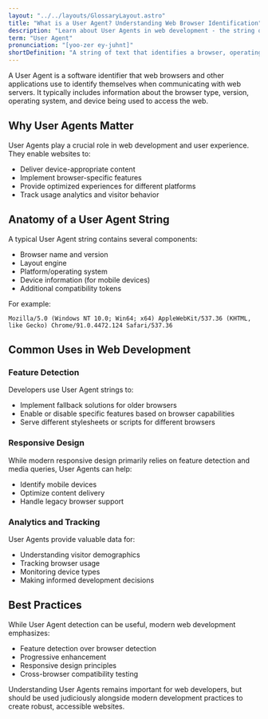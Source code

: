 ```yaml
---
layout: "../../layouts/GlossaryLayout.astro"
title: "What is a User Agent? Understanding Web Browser Identification"
description: "Learn about User Agents in web development - the string of information that identifies browsers and devices when they interact with websites and servers."
term: "User Agent"
pronunciation: "[yoo-zer ey-juhnt]"
shortDefinition: "A string of text that identifies a browser, operating system, and device when making requests to web servers."
---
```


A User Agent is a software identifier that web browsers and other applications use to identify themselves when communicating with web servers. It typically includes information about the browser type, version, operating system, and device being used to access the web.

## Why User Agents Matter

User Agents play a crucial role in web development and user experience. They enable websites to:
- Deliver device-appropriate content
- Implement browser-specific features
- Provide optimized experiences for different platforms
- Track usage analytics and visitor behavior

## Anatomy of a User Agent String

A typical User Agent string contains several components:
- Browser name and version
- Layout engine
- Platform/operating system
- Device information (for mobile devices)
- Additional compatibility tokens

For example:
```
Mozilla/5.0 (Windows NT 10.0; Win64; x64) AppleWebKit/537.36 (KHTML, like Gecko) Chrome/91.0.4472.124 Safari/537.36
```

## Common Uses in Web Development

### Feature Detection
Developers use User Agent strings to:
- Implement fallback solutions for older browsers
- Enable or disable specific features based on browser capabilities
- Serve different stylesheets or scripts for different browsers

### Responsive Design
While modern responsive design primarily relies on feature detection and media queries, User Agents can help:
- Identify mobile devices
- Optimize content delivery
- Handle legacy browser support

### Analytics and Tracking
User Agents provide valuable data for:
- Understanding visitor demographics
- Tracking browser usage
- Monitoring device types
- Making informed development decisions

## Best Practices

While User Agent detection can be useful, modern web development emphasizes:
- Feature detection over browser detection
- Progressive enhancement
- Responsive design principles
- Cross-browser compatibility testing

Understanding User Agents remains important for web developers, but should be used judiciously alongside modern development practices to create robust, accessible websites.